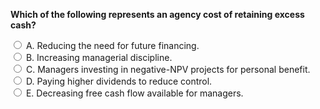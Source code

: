 ::: {.question-block}

<form onsubmit="event.preventDefault(); checkAnswer('module10_mcq_q55')" data-correct-answer="C">
<strong style="display: block;">Which of the following represents an agency cost of retaining excess cash?</strong>

<label><input type="radio" name="module10_mcq_q55" value="A"> A. Reducing the need for future financing.</label><br>
<label><input type="radio" name="module10_mcq_q55" value="B"> B. Increasing managerial discipline.</label><br>
<label><input type="radio" name="module10_mcq_q55" value="C"> C. Managers investing in negative-NPV projects for personal benefit.</label><br>
<label><input type="radio" name="module10_mcq_q55" value="D"> D. Paying higher dividends to reduce control.</label><br>
<label><input type="radio" name="module10_mcq_q55" value="E"> E. Decreasing free cash flow available for managers.</label><br>
</form>

<div id="feedback-module10_mcq_q55" class="feedback" data-status="" style="display:none;">
✅ C is correct. Retaining excessive cash can create agency costs if managers misuse funds in unprofitable projects or perks that do not benefit shareholders.
</div>

:::
